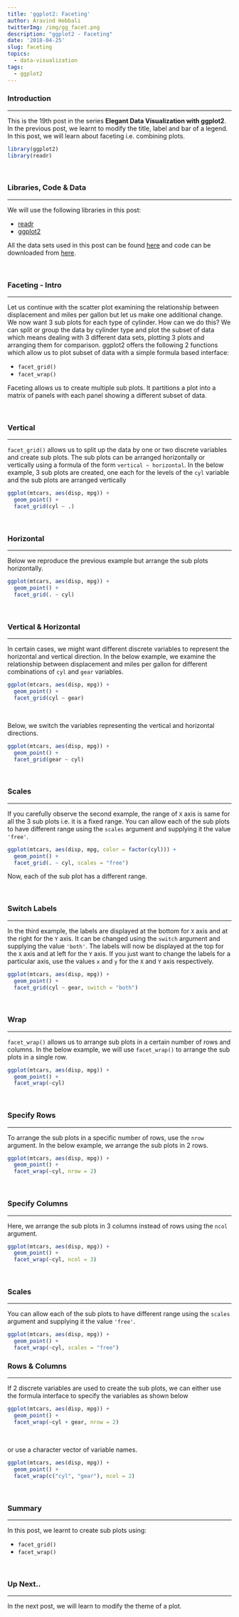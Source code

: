 ```yaml
---
title: 'ggplot2: Faceting'
author: Aravind Hebbali
twitterImg: /img/gg_facet.png
description: "ggplot2 - Faceting"
date: '2018-04-25'
slug: faceting
topics:
  - data-visualization
tags:
  - ggplot2
---
```


### Introduction

<hr>

This is the 19th post in the series **Elegant Data Visualization with ggplot2**. 
In the previous post, we learnt to modify the title, label and bar of a legend. 
In this post, we will learn about faceting i.e. combining plots.

```r
library(ggplot2)
library(readr)
```

<br>

### Libraries, Code & Data

<hr>

We will use the following libraries in this post:

- [readr](http://readr.tidyverse.org/)
- [ggplot2](http://ggplot2.tidyverse.org/)

All the data sets used in this post can be found [here](https://github.com/rsquaredacademy/datasets) and code can be downloaded from [here](https://gist.github.com/rsquaredacademy/733381d6b5773e1007a097aeca0f8f4d).

<br>

### Faceting - Intro

<hr>

Let us continue with the scatter plot examining the relationship between 
displacement and miles per gallon but let us make one additional change.
We now want 3 sub plots for each type of cylinder. How can we do this? We can
split or group the data by cylinder type and plot the subset of data which 
means dealing with 3 different data sets, plotting 3 plots and arranging them
for comparison. ggplot2 offers the following 2 functions which allow us to plot
subset of data with a simple formula based interface:

- `facet_grid()`
- `facet_wrap()`

Faceting allows us to create multiple sub plots. It partitions a plot into a 
matrix of panels with each panel showing a different subset of data.

<br>

### Vertical

<hr>

`facet_grid()` allows us to split up the data by one or two discrete variables 
and create sub plots. The sub plots can be arranged horizontally or vertically 
using a formula of the form `vertical ~ horizontal`. In the below example, 3 
sub plots are created, one each for the levels of the `cyl` variable and 
the sub plots are arranged vertically


```r
ggplot(mtcars, aes(disp, mpg)) + 
  geom_point() +
  facet_grid(cyl ~ .)
```

<br>


### Horizontal

<hr>

Below we reproduce the previous example but arrange the sub plots horizontally.

```r
ggplot(mtcars, aes(disp, mpg)) + 
  geom_point() +
  facet_grid(. ~ cyl)
```

<br>


### Vertical & Horizontal

<hr>

In certain cases, we might want different discrete variables to represent the
horizontal and vertical direction. In the below example, we examine the 
relationship between displacement and miles per gallon for different combinations
of `cyl` and `gear` variables. 

```r
ggplot(mtcars, aes(disp, mpg)) + 
  geom_point() +
  facet_grid(cyl ~ gear)
```

<br>

Below, we switch the variables representing the vertical and horizontal 
directions.

```r
ggplot(mtcars, aes(disp, mpg)) + 
  geom_point() +
  facet_grid(gear ~ cyl)
```

<br>

### Scales

<hr>

If you carefully observe the second example, the range of `X` axis is same for
all the 3 sub plots i.e. it is a fixed range. You can allow each of the sub 
plots to have different range using the `scales` argument and supplying it the
value `'free'`. 

```r
ggplot(mtcars, aes(disp, mpg, color = factor(cyl))) +
  geom_point() + 
  facet_grid(. ~ cyl, scales = "free")
```

Now, each of the sub plot has a different range.

<br>

### Switch Labels

<hr>

In the third example, the labels are displayed at the bottom for `X` axis and 
at the right for the `Y` axis. It can be changed using the `switch` argument 
and supplying the value `'both'`. The labels will now be displayed at the top 
for the `X` axis and at left for the `Y` axis. If you just want to change the 
labels for a particular axis, use the values `x` and `y` for the `X` and `Y` 
axis respectively.

```r
ggplot(mtcars, aes(disp, mpg)) + 
  geom_point() + 
  facet_grid(cyl ~ gear, switch = "both") 
```

<br>

### Wrap

<hr>

`facet_wrap()` allows us to arrange sub plots in a certain number of rows and 
columns. In the below example, we will use `facet_wrap()` to arrange the sub 
plots in a single row.

```r
ggplot(mtcars, aes(disp, mpg)) +
  geom_point() +
  facet_wrap(~cyl)
```

<br>

### Specify Rows

<hr>

To arrange the sub plots in a specific number of rows, use the `nrow` argument.
In the below example, we arrange the sub plots in 2 rows.

```r
ggplot(mtcars, aes(disp, mpg)) +
  geom_point() +
  facet_wrap(~cyl, nrow = 2)
```

<br>

### Specify Columns

<hr>

Here, we arrange the sub plots in 3 columns instead of rows using the `ncol`
argument.

```r
ggplot(mtcars, aes(disp, mpg)) +
  geom_point() +
  facet_wrap(~cyl, ncol = 3)
```

<br>

### Scales

<hr>

You can allow each of the sub plots to have different range using the `scales` 
argument and supplying it the value `'free'`. 

```r
ggplot(mtcars, aes(disp, mpg)) +
  geom_point() +
  facet_wrap(~cyl, scales = "free")
```


### Rows & Columns

<hr>

If 2 discrete variables are used to create the sub plots, we can either use
the formula interface to specify the variables as shown below 

```r
ggplot(mtcars, aes(disp, mpg)) +
  geom_point() +
  facet_wrap(~cyl + gear, nrow = 2)
```

<br>

or use a character vector of variable names.

```r
ggplot(mtcars, aes(disp, mpg)) +
  geom_point() +
  facet_wrap(c("cyl", "gear"), ncol = 2)
```

<br>

### Summary

<hr>

In this post, we learnt to create sub plots using:

- `facet_grid()`
- `facet_wrap()`

<br>

### Up Next..

<hr>

In the next post, we will learn to modify the theme of a plot.

<br>
